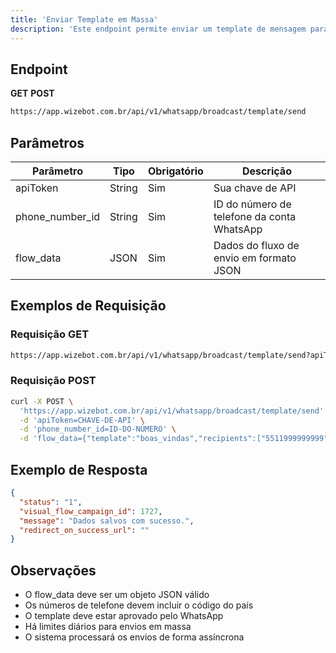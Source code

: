```yaml
---
title: 'Enviar Template em Massa'
description: 'Este endpoint permite enviar um template de mensagem para múltiplos destinatários de uma vez.'
---
```



## Endpoint

<Icon icon="circle-right" color="#34D399" size={20} /> **GET** 
<Icon icon="circle-right" color="#F87171" size={20} /> **POST**

```bash
https://app.wizebot.com.br/api/v1/whatsapp/broadcast/template/send
```

## Parâmetros

| Parâmetro | Tipo | Obrigatório | Descrição |
|-----------|------|-------------|-----------|
| apiToken | String | Sim | Sua chave de API |
| phone_number_id | String | Sim | ID do número de telefone da conta WhatsApp |
| flow_data | JSON | Sim | Dados do fluxo de envio em formato JSON |

## Exemplos de Requisição

### <Icon icon="circle-right" color="#34D399" size={20} /> Requisição GET

```bash
https://app.wizebot.com.br/api/v1/whatsapp/broadcast/template/send?apiToken=CHAVE-DE-API&phone_number_id=ID-DO-NÚMERO&flow_data={"template":"boas_vindas","recipients":["5511999999999","5511988888888"]}
```

### <Icon icon="circle-right" color="#F87171" size={20} /> Requisição POST

```bash
curl -X POST \
  'https://app.wizebot.com.br/api/v1/whatsapp/broadcast/template/send' \
  -d 'apiToken=CHAVE-DE-API' \
  -d 'phone_number_id=ID-DO-NÚMERO' \
  -d 'flow_data={"template":"boas_vindas","recipients":["5511999999999","5511988888888"]}'
```

## Exemplo de Resposta

```json
{
  "status": "1",
  "visual_flow_campaign_id": 1727,
  "message": "Dados salvos com sucesso.",
  "redirect_on_success_url": ""
}
```

## Observações

- O flow_data deve ser um objeto JSON válido
- Os números de telefone devem incluir o código do país
- O template deve estar aprovado pelo WhatsApp
- Há limites diários para envios em massa
- O sistema processará os envios de forma assíncrona
